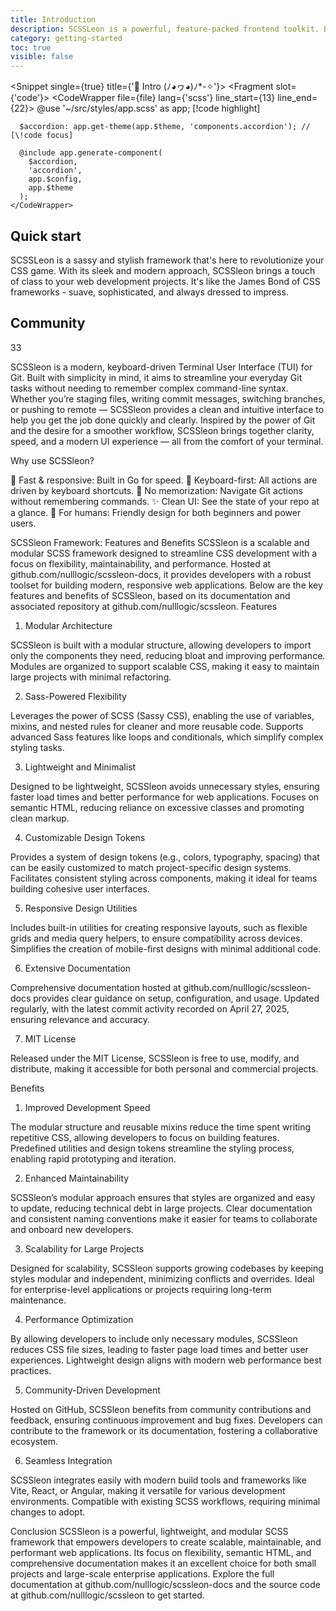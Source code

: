 ```yaml
---
title: Introduction
description: SCSSLeon is a powerful, feature-packed frontend toolkit. Build anything from prototype to production in minutes.
category: getting-started
toc: true
visible: false
---
```


<Snippet single={true} title={'🎐 Intro (ﾉ◕ヮ◕)ﾉ*-✧'}>
  <Fragment slot={'code'}>
    <CodeWrapper file={file} lang={'scss'} line_start={13} line_end={22}>
      @use '~/src/styles/app.scss' as app; [!code highlight]

      $accordion: app.get-theme(app.$theme, 'components.accordion'); // [\!code focus]

      @include app.generate-component(
        $accordion,
        'accordion',
        app.$config,
        app.$theme
      );
    </CodeWrapper>
  </Fragment>
</Snippet>

## Quick start
SCSSLeon is a sassy and stylish framework that's here to revolutionize your CSS game. With its sleek and modern approach, SCSSleon brings a touch of class to your web development projects. It's like the James Bond of CSS frameworks - suave, sophisticated, and always dressed to impress.

## Community
33

SCSSleon is a modern, keyboard-driven Terminal User Interface (TUI) for Git. Built with simplicity in mind, it aims to streamline your everyday Git tasks without needing to remember complex command-line syntax.
Whether you’re staging files, writing commit messages, switching branches, or pushing to remote — SCSSleon provides a clean and intuitive interface to help you get the job done quickly and clearly.
Inspired by the power of Git and the desire for a smoother workflow, SCSSleon brings together clarity, speed, and a modern UI experience — all from the comfort of your terminal.

Why use SCSSleon?

🚀 Fast & responsive: Built in Go for speed.
🎹 Keyboard-first: All actions are driven by keyboard shortcuts.
🧠 No memorization: Navigate Git actions without remembering commands.
✨ Clean UI: See the state of your repo at a glance.
🐸 For humans: Friendly design for both beginners and power users.

SCSSleon Framework: Features and Benefits
SCSSleon is a scalable and modular SCSS framework designed to streamline CSS development with a focus on flexibility, maintainability, and performance. Hosted at github.com/nulllogic/scssleon-docs, it provides developers with a robust toolset for building modern, responsive web applications. Below are the key features and benefits of SCSSleon, based on its documentation and associated repository at github.com/nulllogic/scssleon.
Features
1. Modular Architecture

SCSSleon is built with a modular structure, allowing developers to import only the components they need, reducing bloat and improving performance.
Modules are organized to support scalable CSS, making it easy to maintain large projects with minimal refactoring.

2. Sass-Powered Flexibility

Leverages the power of SCSS (Sassy CSS), enabling the use of variables, mixins, and nested rules for cleaner and more reusable code.
Supports advanced Sass features like loops and conditionals, which simplify complex styling tasks.

3. Lightweight and Minimalist

Designed to be lightweight, SCSSleon avoids unnecessary styles, ensuring faster load times and better performance for web applications.
Focuses on semantic HTML, reducing reliance on excessive classes and promoting clean markup.

4. Customizable Design Tokens

Provides a system of design tokens (e.g., colors, typography, spacing) that can be easily customized to match project-specific design systems.
Facilitates consistent styling across components, making it ideal for teams building cohesive user interfaces.

5. Responsive Design Utilities

Includes built-in utilities for creating responsive layouts, such as flexible grids and media query helpers, to ensure compatibility across devices.
Simplifies the creation of mobile-first designs with minimal additional code.

6. Extensive Documentation

Comprehensive documentation hosted at github.com/nulllogic/scssleon-docs provides clear guidance on setup, configuration, and usage.
Updated regularly, with the latest commit activity recorded on April 27, 2025, ensuring relevance and accuracy.

7. MIT License

Released under the MIT License, SCSSleon is free to use, modify, and distribute, making it accessible for both personal and commercial projects.

Benefits
1. Improved Development Speed

The modular structure and reusable mixins reduce the time spent writing repetitive CSS, allowing developers to focus on building features.
Predefined utilities and design tokens streamline the styling process, enabling rapid prototyping and iteration.

2. Enhanced Maintainability

SCSSleon’s modular approach ensures that styles are organized and easy to update, reducing technical debt in large projects.
Clear documentation and consistent naming conventions make it easier for teams to collaborate and onboard new developers.

3. Scalability for Large Projects

Designed for scalability, SCSSleon supports growing codebases by keeping styles modular and independent, minimizing conflicts and overrides.
Ideal for enterprise-level applications or projects requiring long-term maintenance.

4. Performance Optimization

By allowing developers to include only necessary modules, SCSSleon reduces CSS file sizes, leading to faster page load times and better user experiences.
Lightweight design aligns with modern web performance best practices.

5. Community-Driven Development

Hosted on GitHub, SCSSleon benefits from community contributions and feedback, ensuring continuous improvement and bug fixes.
Developers can contribute to the framework or its documentation, fostering a collaborative ecosystem.

6. Seamless Integration

SCSSleon integrates easily with modern build tools and frameworks like Vite, React, or Angular, making it versatile for various development environments.
Compatible with existing SCSS workflows, requiring minimal changes to adopt.

Conclusion
SCSSleon is a powerful, lightweight, and modular SCSS framework that empowers developers to create scalable, maintainable, and performant web applications. Its focus on flexibility, semantic HTML, and comprehensive documentation makes it an excellent choice for both small projects and large-scale enterprise applications. Explore the full documentation at github.com/nulllogic/scssleon-docs and the source code at github.com/nulllogic/scssleon to get started.